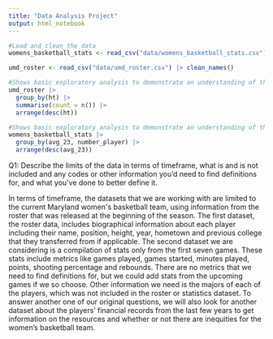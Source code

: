 ```yaml
---
title: "Data Analysis Project"
output: html_notebook
---
```


```r
#Load and clean the data
womens_basketball_stats <- read_csv("data/womens_basketball_stats.csv") |> clean_names()

umd_roster <- read_csv("data/umd_roster.csv") |> clean_names()
```

```r
#Shows basic exploratory analysis to demonstrate an understanding of the dataset, including the number of rows and columns, any obvious limitations or flaws and any reasons why it might not be able to answer the questions you've listed last week.
umd_roster |>
  group_by(ht) |>
  summarise(count = n()) |>
  arrange(desc(ht))

```

```r
#Shows basic exploratory analysis to demonstrate an understanding of the dataset, including the number of rows and columns, any obvious limitations or flaws and any reasons why it might not be able to answer the questions you've listed last week.
womens_basketball_stats |>
  group_by(avg_23, number_player) |>
  arrange(desc(avg_23))
```

Q1: Describe the limits of the data in terms of timeframe, what is and is not included and any codes or other information you'd need to find definitions for, and what you've done to better define it.

In terms of timeframe, the datasets that we are working with are limited to the current Maryland women\'s basketball team, using information from the roster that was released at the beginning of the season. The first dataset, the roster data, includes biographical information about each player including their name, position, height, year, hometown and previous college that they transferred from if applicable. The second dataset we are considering is a compilation of stats only from the first seven games. These stats include metrics like games played, games started, minutes played, points, shooting percentage and rebounds. There are no metrics that we need to find definitions for, but we could add stats from the upcoming games if we so choose. Other information we need is the majors of each of the players, which was not included in the roster or statistics dataset. To answer another one of our original questions, we will also look for another dataset about the players' financial records from the last few years to get information on the resources and whether or not there are inequities for the women's basketball team.
